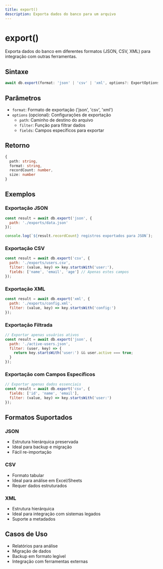 ```yaml
---
title: export()
description: Exporta dados do banco para um arquivo
---
```


# export()

Exporta dados do banco em diferentes formatos (JSON, CSV, XML) para integração com outras ferramentas.

## Sintaxe

```typescript
await db.export(format: 'json' | 'csv' | 'xml', options?: ExportOptions): Promise<ExportResult>
```

## Parâmetros

- `format`: Formato de exportação ('json', 'csv', 'xml')
- `options` (opcional): Configurações de exportação
  - `path`: Caminho de destino do arquivo
  - `filter`: Função para filtrar dados
  - `fields`: Campos específicos para exportar

## Retorno

```typescript
{
  path: string,
  format: string,
  recordCount: number,
  size: number
}
```

## Exemplos

### Exportação JSON
```javascript
const result = await db.export('json', {
  path: './exports/data.json'
});

console.log(`${result.recordCount} registros exportados para JSON`);
```

### Exportação CSV
```javascript
const result = await db.export('csv', {
  path: './exports/users.csv',
  filter: (value, key) => key.startsWith('user:'),
  fields: ['name', 'email', 'age'] // Apenas estes campos
});
```

### Exportação XML
```javascript
const result = await db.export('xml', {
  path: './exports/config.xml',
  filter: (value, key) => key.startsWith('config:')
});
```

### Exportação Filtrada
```javascript
// Exportar apenas usuários ativos
const result = await db.export('json', {
  path: './active-users.json',
  filter: (user, key) => {
    return key.startsWith('user:') && user.active === true;
  }
});
```

### Exportação com Campos Específicos
```javascript
// Exportar apenas dados essenciais
const result = await db.export('csv', {
  fields: ['id', 'name', 'email'],
  filter: (value, key) => key.startsWith('user:')
});
```

## Formatos Suportados

### JSON
- Estrutura hierárquica preservada
- Ideal para backup e migração
- Fácil re-importação

### CSV
- Formato tabular
- Ideal para análise em Excel/Sheets
- Requer dados estruturados

### XML
- Estrutura hierárquica
- Ideal para integração com sistemas legados
- Suporte a metadados

## Casos de Uso

- Relatórios para análise
- Migração de dados
- Backup em formato legível
- Integração com ferramentas externas